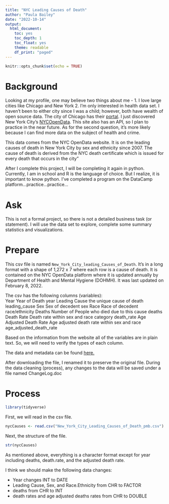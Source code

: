 ```yaml
---
title: "NYC Leading Causes of Death"
author: "Paula Bailey"
date: "2022-10-14"
output: 
  html_document:
    toc: yes
    toc_depth: 1
    toc_float: yes
    theme: readable
    df_print: "paged"
---
```


```r
knitr::opts_chunk$set(echo = TRUE)
```

# Background

Looking at my profile, one may believe two things about me - 1. I love large cities like Chicago and New York 2. I'm only interested in health data set.   I haven't been to either city since I was a child; however, both have wealth of open source data.  The city of Chicago has their [portal](https://data.cityofchicago.org/).  I just discovered New York City's [NYCOpenData](https://opendata.cityofnewyork.us/). This site also has an API, so I plan to practice in the near future.  As for the second question, it's more likely because I can find more data on the subject of health and crime.  

This data comes from the NYC OpenData website.  It is on the leading causes of death in New York City by sex and ethnicity since 2007.  The cause of death is derived from the NYC death certificate which is issued for every death that occurs in the city"

After I complete this project, I will be completing it again in python.  Currently, I am in school and R is the language of choice.  But I realize, it is important to know python. I've completed a program on the DataCamp platform...practice...practice...


# Ask
This is not a formal project, so there is not a detailed business task (or statement).  I will use the data set to explore, complete some summary statistics and visualizations.


# Prepare

This csv file is named `New_York_City_leading_Causes_of_Death`.  It's in a long format with a shape of 1,272 x 7 where each row is a cause of death.  It is contained on the NYC OpenData platform where it is updated annually by Department of Health and Mental Hygiene (DOHMH).  It was last updated on February 8, 2022.

The csv has the following columns (variables):  
Year                     Year of Death                                    year
Leading Cause            the unique cause of death                        leading_cause
Sex                      Sex of decedent                                  sex
Race                     Race of decedent                                 race/ethnicity
Deaths                   Number of People who died due to this cause      deaths
Death Rate               Death rate within sex and race category          death_rate
Age Adjusted Death Rate  Age adjusted death rate within sex and race      age_adjusted_death_rate

Based on the information from the website all of the variables are in plain text.  So, we will need to verify the types of each column.

The data and metadata can be found [here.](https://data.cityofnewyork.us/Health/New-York-City-Leading-Causes-of-Death/jb7j-dtam)

After downloading the file, I renamed it to preserve the original file.  During the data cleaning (process), any changes to the data will be saved under a file named ChangeLog.doc   

# Process

```r
library(tidyverse)
```


First, we will read in the csv file.
```r
nycCauses <- read.csv("New_York_City_Leading_Causes_of_Death_pmb.csv")
```

Next, the structure of the file.  
```r
str(nycCauses)
```

As mentioned above, everything is a character format except for year including deaths, death.rate, and the adjusted death rate.

I think we should make the following data changes:

  * Year changes INT to DATE
  * Leading Cause, Sex, and Race.Ethnicity from CHR to FACTOR
  * deaths from CHR to INT
  * death rates and age adjusted deaths rates from CHR to DOUBLE
  
